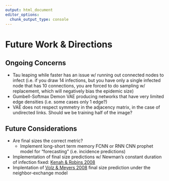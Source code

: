 ```yaml
---
output: html_document
editor_options: 
  chunk_output_type: console
---
```


# Future Work & Directions

## Ongoing Concerns
 + Tau leaping while faster has an issue w/ running out connected nodes to infect (i.e. if you draw 14 infections, but you have only a single infected node that has 10 connections, you are forced to do sampling w/ replacement, which will negatively bias the epidemic size)
 + Gumbell-Softmax Demon VAE producing networks that have very limited edge densities (i.e. some cases only 1 edge?)
 + VAE does not respect symmetry in the adjacency matrix, in the case of undirected links. Should we be training half of the image? 
        
## Future Considerations
 + Are final sizes the correct metric?
    + Implement long-short term memory FCNN or RNN CNN prophet model for "forecasting" (i.e. incidence predictions)
 + Implementation of final size predictions w/ Newman's constant duration of infection fixed: [Kenah & Robins 2008](https://pubmed.ncbi.nlm.nih.gov/17930312/)
 + Implentation of [Volz & Meyers 2008](https://pubmed.ncbi.nlm.nih.gov/18664429/) final size prediction under the neighbor-exchange model 
        



